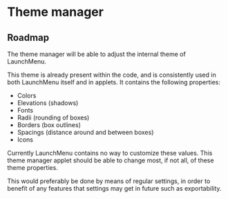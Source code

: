 # Theme manager

<StatusNotice />

## Roadmap

The theme manager will be able to adjust the internal theme of LaunchMenu.

This theme is already present within the code, and is consistently used in both LaunchMenu itself and in applets. It contains the following properties:

-   Colors
-   Elevations (shadows)
-   Fonts
-   Radii (rounding of boxes)
-   Borders (box outlines)
-   Spacings (distance around and between boxes)
-   Icons

Currently LaunchMenu contains no way to customize these values. This theme manager applet should be able to change most, if not all, of these theme properties.

This would preferably be done by means of regular settings, in order to benefit of any features that settings may get in future such as exportability.
